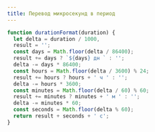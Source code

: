```yaml
---
title: Перевод микросекунд в период
---
```


```js
function durationFormat(duration) {
  let delta = duration / 1000,
  result = '';
  const days = Math.floor(delta / 86400);
  result += days ? `${days} дн ` : '';
  delta -= days * 86400;
  const hours = Math.floor(delta / 3600) % 24;
  result += hours ? hours + ' ч ' : '';
  delta -= hours * 3600;
  const minutes = Math.floor(delta / 60) % 60;
  result += minutes ? minutes + ' м ' : '';
  delta -= minutes * 60;
  const seconds = Math.floor(delta % 60); 
  return result + seconds + ' с';
}
```